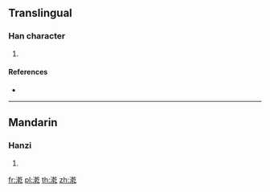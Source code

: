 ==Translingual==

===Han character===
{{Han char|rn=85|rad=水|as=11|sn=14|four=38117|canj=EJJN}}

# {{defn|Han|sort=水11}}

====References====
* {{Han ref|kx=0646.270|dkj=18161|dj=1056.070|hdz=31716.030|uh=6F27|ud=28455|bh=E279|bd=57977}}

----

==Mandarin==

===Hanzi===
{{cmn-hanzi|pin=[[qián]] ([[qian2]])|wg=ch'ien<sup>2</sup>}}

# {{defn|lang=cmn|sort=水11}}

[[fr:漧]]
[[pl:漧]]
[[th:漧]]
[[zh:漧]]